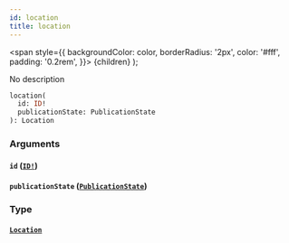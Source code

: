 ```yaml
---
id: location
title: location
---
```


<span
style={{
      backgroundColor: color,
      borderRadius: '2px',
      color: '#fff',
      padding: '0.2rem',
    }}>
{children}
</span>
);

No description

```graphql
location(
  id: ID!
  publicationState: PublicationState
): Location

```

### Arguments

#### `id` ([`ID!`](/v1/scalars/id))

#### `publicationState` ([`PublicationState`](/v1/enums/publication-state))

### Type

#### [`Location`](/v1/objects/location)
